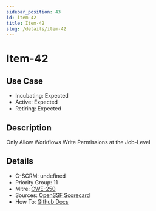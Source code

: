 ```yaml
---
sidebar_position: 43
id: item-42
title: Item-42
slug: /details/item-42
---
```


# Item-42

## Use Case

- Incubating: Expected
- Active: Expected
- Retiring: Expected

## Description

Only Allow Workflows Write Permissions at the Job-Level

## Details

- C-SCRM: undefined
- Priority Group: 11
- Mitre: [CWE-250](https://cwe.mitre.org/data/definitions/250.html)
- Sources: [OpenSSF Scorecard](https://github.com/ossf/scorecard/blob/main/docs/checks.md#token-permissions)
- How To: [Github Docs](https://docs.github.com/en/actions/using-workflows/workflow-syntax-for-github-actions#permissions)


